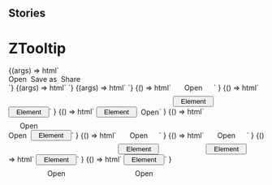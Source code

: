 
## Stories

<Meta title="Notification/ZTooltip" component="z-tooltip" />

# ZTooltip

<Preview>
  <Story name="buttons">
    {(args) => html`
      <z-tooltip
        type="${select('type', ['top', 'bottom', 'left', 'right', 'top_left', 'top_right', 'bottom_left', 'bottom_right'], 'top')}">
        <div class="container" style="display: flex;">
          <z-button variant="primary" style="margin-right: 0.5rem;">
            Open
          </z-button>
          <z-button variant="primary" style="margin-right: 0.5rem;">
            Save as
          </z-button>
          <z-button variant="primary"">
            Share
          </z-button>
        </div>
      </z-tooltip>`}
  </Story>
</Preview>

<Preview>
  <Story name="legacy">
    {(args) => html`
      <z-tooltip
        content="${text('content', 'Aggiungi libro')}"
        type="${select('type', ['top', 'bottom', 'left', 'right', 'top_left', 'top_right', 'bottom_left', 'bottom_right'], 'top')}"
      ></z-tooltip>`}
  </Story>
</Preview>

<Preview>
  <Story name="legacy dark mode">
    {(args) => html`
      <z-tooltip
        style="--z-tooltip-theme--text: var(--color-white); --z-tooltip-theme--surface: var(--bg-grey-800);"
        content="${text('content', 'Aggiungi libro')}"
        type="${select('type', ['top', 'bottom', 'left', 'right', 'top_left', 'top_right', 'bottom_left', 'bottom_right'], 'top')}"
      ></z-tooltip>`}
  </Story>
</Preview>

<Preview>
  <Story name="position-top">
    {() => html`
      <div style="display: inline-flex; width: fit-content; flex-direction: column; align-items: center;">
        <z-tooltip style="--z-tooltip-theme--text: var(--color-white); --z-tooltip-theme--surface: var(--bg-grey-800);" type="top">
          <div class="container" style="display: flex;">
            <span>Open</span>
          </div>
        </z-tooltip>
        <button style="margin-top: 0.5rem; width: 5rem;">Element</button>
      </div>`
    }
  </Story>
</Preview>

<Preview>
  <Story name="position-bottom">
    {() => html`
      <div style="display: inline-flex; width: fit-content; flex-direction: column; align-items: center;">
        <button style="margin-bottom: 0.5rem; width: 5rem;">Element</button>
        <z-tooltip style="--z-tooltip-theme--text: var(--color-white); --z-tooltip-theme--surface: var(--bg-grey-800);" type="bottom">
          <div class="container" style="display: flex;">
            <span>Open</span>
          </div>
        </z-tooltip>
      </div>`
    }
  </Story>
</Preview>

<Preview>
  <Story name="position-right">
    {() => html`
      <div style="display: inline-flex; width: fit-content; align-items: center;">
        <button style="margin-right: 0.5rem; width: 5rem;">Element</button>
        <z-tooltip style="--z-tooltip-theme--text: var(--color-white); --z-tooltip-theme--surface: var(--bg-grey-800);" type="right">
          <div class="container" style="display: flex;">
            <span>Open</span>
          </div>
        </z-tooltip>
      </div>`
    }
  </Story>
</Preview>

<Preview>
  <Story name="position-left">
    {() => html`
      <div style="display: inline-flex; align-items: center;">
        <z-tooltip style="--z-tooltip-theme--text: var(--color-white); --z-tooltip-theme--surface: var(--bg-grey-800);" type="left">
          <div class="container" style="display: flex;">
            <span>Open</span>
          </div>
        </z-tooltip>
        <button style="margin-left: 0.5rem; width: 5rem;">Element</button>
      </div>`
    }
  </Story>
</Preview>

<Preview>
  <Story name="position-top-left">
    {() => html`
      <div style="display: inline-flex; width: fit-content; flex-direction: column; align-items: center;">
        <z-tooltip style="--z-tooltip-theme--text: var(--color-white); --z-tooltip-theme--surface: var(--bg-grey-800);" type="top_left">
          <div class="container" style="display: flex;">
            <span>Open</span>
          </div>
        </z-tooltip>
        <button style="margin-top: 0.5rem; align-self: flex-end; width: 5rem;">Element</button>
      </div>`
    }
  </Story>
</Preview>

<Preview>
  <Story name="position-top-right">
    {() => html`
      <div style="display: inline-flex; width: fit-content; flex-direction: column; align-items: center;">
        <z-tooltip style="--z-tooltip-theme--text: var(--color-white); --z-tooltip-theme--surface: var(--bg-grey-800);" type="top_right">
          <div class="container" style="display: flex;">
            <span>Open</span>
          </div>
        </z-tooltip>
        <button style="margin-top: 0.5rem; align-self: flex-start; width: 5rem;">Element</button>
      </div>`
    }
  </Story>
</Preview>

<Preview>
  <Story name="position-bottom-left">
    {() => html`
      <div style="display: inline-flex; width: fit-content; flex-direction: column; align-items: center;">
        <button style="margin-bottom: 0.5rem; align-self: flex-end; width: 5rem;">Element</button>
        <z-tooltip style="--z-tooltip-theme--text: var(--color-white); --z-tooltip-theme--surface: var(--bg-grey-800);" type="bottom_left">
          <div class="container" style="display: flex;">
            <span>Open</span>
          </div>
        </z-tooltip>
      </div>`
    }
  </Story>
</Preview>

<Preview>
  <Story name="position-bottom-right">
    {() => html`
      <div style="display: inline-flex; width: fit-content; flex-direction: column; align-items: center;">
        <button style="margin-bottom: 0.5rem; align-self: flex-start; width: 5rem;">Element</button>
        <z-tooltip style="--z-tooltip-theme--text: var(--color-white); --z-tooltip-theme--surface: var(--bg-grey-800);" type="bottom_right">
          <div class="container" style="display: flex;">
            <span>Open</span>
          </div>
        </z-tooltip>
      </div>`
    }
  </Story>
</Preview>

<Props of="z-tooltip" />

